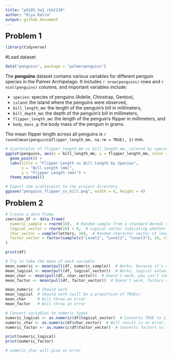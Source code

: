 ```yaml
---
title: "p8105_hw1_rkk2139"
author: "Riya Kalra"
output: github_document
---
```


<font size="5"><b>Problem 1</b></font>

```r
library(tidyverse)
```
#Load dataset
```r
data("penguins", package = "palmerpenguins")
```
The **penguins** dataset contains various variables for different penguin species in the Palmer Archipelago. It includes `r nrow(penguins)` rows and `r ncol(penguins)` columns, and important variables include:

- `species`: species of penguins (Adelie, Chinstrap, Gentoo),
- `island`: the island where the penguins were observed,
- `bill_length_mm`: the length of the penguin's bill in millimeters,
- `bill_depth_mm`: the depth of the penguin's bill in millimeters,
- `flipper_length_mm`: the length of the penguin's flipper in millimeters, and
- `body_mass_g`: the body mass of the penguin in grams.

The mean flipper length across all penguins is `r round(mean(penguins$flipper_length_mm, na.rm = TRUE), 2)` mm.

```r
# Scatterplot of flipper_length_mm vs bill_length_mm, colored by species
ggplot(penguins, aes(x = bill_length_mm, y = flipper_length_mm, color = species)) +
  geom_point() +
  labs(title = "Flipper Length vs Bill Length by Species",
       x = "Bill Length (mm)",
       y = "Flipper Length (mm)") +
  theme_minimal()
```
  

```r
# Export the scatterplot to the project directory
ggsave("penguins_flipper_vs_bill.png", width = 6, height = 4)
```

<font size="5"><b>Problem 2</b></font>

```r
# Create a data frame
coercion_df <- data.frame(
  numeric_sample = rnorm(10),  # Random sample from a standard Normal distribution
  logical_vector = rnorm(10) > 0,  # Logical vector indicating whether elements are greater than 0
  char_vector = sample(letters, 10),  # Random character vector of length 10
  factor_vector = factor(sample(c("Level1", "Level2", "Level3"), 10, replace = TRUE))  # Factor vector with 3 levels
)

print(df)

# Try to take the mean of each variable
mean_numeric <- mean(pull(df, numeric_sample))  # Works, because it's numeric
mean_logical <- mean(pull(df, logical_vector))  # Works, logical values are treated as 0 (FALSE) or 1 (TRUE)
mean_char <- mean(pull(df, char_vector))  # Doesn't work, you can't take the mean of characters
mean_factor <- mean(pull(df, factor_vector))  # Doesn't work, factors are not numeric

mean_numeric  # Should work
mean_logical  # Should work (will be a proportion of TRUEs)
mean_char     # Will throw an error
mean_factor   # Will throw an error

# Convert variables to numeric types
numeric_logical <- as.numeric(df$logical_vector)  # Converts TRUE to 1, FALSE to 0
numeric_char <- as.numeric(df$char_vector)  # Will result in an error, cannot convert characters to numeric
numeric_factor <- as.numeric(df$factor_vector)  # Converts factors to their underlying integer codes

print(numeric_logical)
print(numeric_factor)

# numeric_char will give an error
```


